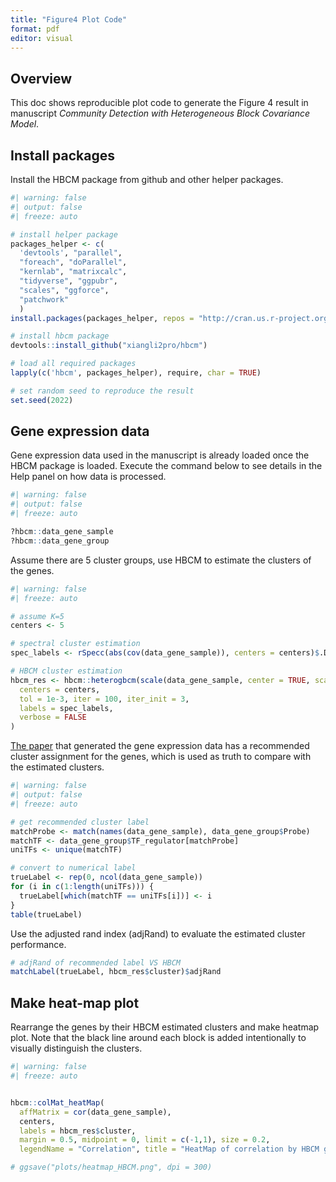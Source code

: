 ```yaml
---
title: "Figure4 Plot Code"
format: pdf
editor: visual
---
```


## Overview

This doc shows reproducible plot code to generate the Figure 4 result in manuscript *Community Detection with Heterogeneous Block Covariance Model*.

## Install packages

Install the HBCM package from github and other helper packages.

```r
#| warning: false
#| output: false
#| freeze: auto

# install helper package
packages_helper <- c(
  'devtools', "parallel",
  "foreach", "doParallel",
  "kernlab", "matrixcalc",
  "tidyverse", "ggpubr",
  "scales", "ggforce",
  "patchwork"
  )
install.packages(packages_helper, repos = "http://cran.us.r-project.org")

# install hbcm package
devtools::install_github("xiangli2pro/hbcm")

# load all required packages
lapply(c('hbcm', packages_helper), require, char = TRUE)

# set random seed to reproduce the result
set.seed(2022)
```

## Gene expression data

Gene expression data used in the manuscript is already loaded once the HBCM package is loaded. Execute the command below to see details in the Help panel on how data is processed.

```r
#| warning: false
#| output: false
#| freeze: auto

?hbcm::data_gene_sample
?hbcm::data_gene_group
```

Assume there are 5 cluster groups, use HBCM to estimate the clusters of the genes.

```r
#| warning: false
#| freeze: auto

# assume K=5
centers <- 5

# spectral cluster estimation
spec_labels <- rSpecc(abs(cov(data_gene_sample)), centers = centers)$.Data

# HBCM cluster estimation
hbcm_res <- hbcm::heterogbcm(scale(data_gene_sample, center = TRUE, scale = FALSE),
  centers = centers,
  tol = 1e-3, iter = 100, iter_init = 3,
  labels = spec_labels,
  verbose = FALSE
)
```

[The paper](There%20is%20a%20recommended%20cluster%20assignment%20for%20the%20genes%20from) that generated the gene expression data has a recommended cluster assignment for the genes, which is used as truth to compare with the estimated clusters.

```r
#| warning: false
#| output: false
#| freeze: auto

# get recommended cluster label
matchProbe <- match(names(data_gene_sample), data_gene_group$Probe)
matchTF <- data_gene_group$TF_regulator[matchProbe]
uniTFs <- unique(matchTF)

# convert to numerical label
trueLabel <- rep(0, ncol(data_gene_sample))
for (i in c(1:length(uniTFs))) {
  trueLabel[which(matchTF == uniTFs[i])] <- i
}
table(trueLabel)
```

Use the adjusted rand index (adjRand) to evaluate the estimated cluster performance.

```r

# adjRand of recommended label VS HBCM
matchLabel(trueLabel, hbcm_res$cluster)$adjRand
```

## Make heat-map plot

Rearrange the genes by their HBCM estimated clusters and make heatmap plot. Note that the black line around each block is added intentionally to visually distinguish the clusters.

```r
#| warning: false
#| freeze: auto


hbcm::colMat_heatMap(
  affMatrix = cor(data_gene_sample), 
  centers, 
  labels = hbcm_res$cluster,
  margin = 0.5, midpoint = 0, limit = c(-1,1), size = 0.2,
  legendName = "Correlation", title = "HeatMap of correlation by HBCM groups")

# ggsave("plots/heatmap_HBCM.png", dpi = 300)
```

```         
```

## 
